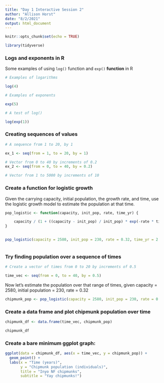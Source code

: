 ```yaml
---
title: "Day 1 Interactive Session 2"
author: "Allison Horst"
date: "8/2/2021"
output: html_document
---
```


```r
knitr::opts_chunk$set(echo = TRUE)

library(tidyverse)
```

### Logs and exponents in R

Some examples of using `log()` function and `exp()` **function** in R

```r
# Examples of logarithms

log(4)

# Examples of exponents

exp(5)

# A test of log()

log(exp(1))
```

### Creating sequences of values

```r
# A sequence from 1 to 20, by 1

ex_1 <- seq(from = 1, to = 20, by = 1)

# Vector from 0 to 40 by increments of 0.2
ex_2 <- seq(from = 0, to = 40, by = 0.2)

# Vector from 1 to 5000 by increments of 10
```

### Create a function for logistic growth

Given the carrying capacity, initial population, the growth rate, and time, use the logistic growth model to estimate the population at that time. 

```r
pop_logistic <- function(capacity, init_pop, rate, time_yr) {

    capacity / (1 + ((capacity - init_pop) / init_pop) * exp(-rate * time_yr))  
}
  

pop_logistic(capacity = 2580, init_pop = 230, rate = 0.32, time_yr = 2.4)
  
```

### Try finding population over a sequence of times

```r
# Create a vector of times from 0 to 20 by increments of 0.5

time_vec <- seq(from = 0, to = 40, by = 0.5)
```

Now let's estimate the population over that range of times, given capacity = 2580, initial population = 230, rate = 0.32

```r
chipmunk_pop <- pop_logistic(capacity = 2580, init_pop = 230, rate = 0.32, time_yr = time_vec)
```

### Create a data frame and plot chipmunk population over time

```r

chipmunk_df <- data.frame(time_vec, chipmunk_pop)

chipmunk_df

```


### Create a bare minimum ggplot graph:

```r
ggplot(data = chipmunk_df, aes(x = time_vec, y = chipmunk_pop)) +
  geom_point() +
  labs(x = "Time (years)",
       y = "Chipmunk population (individuals)",
       title = "Inyo NF chipmunks",
       subtitle = "Yay chipmunks!")
```











